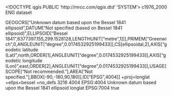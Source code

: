 <!DOCTYPE qgis PUBLIC 'http://mrcc.com/qgis.dtd' 'SYSTEM'>
<qgis version="3.34.11-Prizren">
  <identifier>c1976_2000</identifier>
  <parentidentifier></parentidentifier>
  <language>ENG</language>
  <type>dataset</type>
  <title>c1976_2000</title>
  <abstract></abstract>
  <contact>
    <name></name>
    <organization></organization>
    <position></position>
    <voice></voice>
    <fax></fax>
    <email></email>
    <role></role>
  </contact>
  <links/>
  <dates/>
  <fees></fees>
  <encoding></encoding>
  <crs>
    <spatialrefsys nativeFormat="Wkt">
      <wkt>GEOGCRS["Unknown datum based upon the Bessel 1841 ellipsoid",DATUM["Not specified (based on Bessel 1841 ellipsoid)",ELLIPSOID["Bessel 1841",6377397.155,299.1528128,LENGTHUNIT["metre",1]]],PRIMEM["Greenwich",0,ANGLEUNIT["degree",0.0174532925199433]],CS[ellipsoidal,2],AXIS["geodetic latitude (Lat)",north,ORDER[1],ANGLEUNIT["degree",0.0174532925199433]],AXIS["geodetic longitude (Lon)",east,ORDER[2],ANGLEUNIT["degree",0.0174532925199433]],USAGE[SCOPE["Not recommended."],AREA["Not specified."],BBOX[-90,-180,90,180]],ID["EPSG",4004]]</wkt>
      <proj4>+proj=longlat +ellps=bessel +no_defs</proj4>
      <srsid>3216</srsid>
      <srid>4004</srid>
      <authid>EPSG:4004</authid>
      <description>Unknown datum based upon the Bessel 1841 ellipsoid</description>
      <projectionacronym>longlat</projectionacronym>
      <ellipsoidacronym>EPSG:7004</ellipsoidacronym>
      <geographicflag>true</geographicflag>
    </spatialrefsys>
  </crs>
  <extent>
    <spatial dimensions="2" minx="-180" crs="EPSG:4004" minz="0" miny="-90" maxz="0" maxy="84" maxx="180"/>
    <temporal>
      <period>
        <start></start>
        <end></end>
      </period>
    </temporal>
  </extent>
</qgis>
